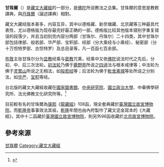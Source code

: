 {{藏傳佛教}}
'''甘珠爾'''（{{Bo|z=བཀའ་འགྱུར|w=bka' 'gyur|p=Ganggyur}}）是[[藏文大藏經|藏文大藏經]]的一部分，是[[佛陀|佛陀]]所说教法之总集。甘珠爾的意思是教敕譯典，與[[丹珠爾|丹珠爾]]（論述譯典）相對。

藏文大藏经版本甚多，内容互异，其中以德格藏、新奈塘藏、北京藏等三种最具代表性，尤以德格版为现存最完好最正确的一部。德格版比较其他版本错别字重复错误的段落少，并且当初刻完内容分两部（甘珠尔、丹珠尔）二十四类，其中甘珠尔部包括律部、般若部、华严部、宝积部、经部（分大乘经与小乘经）、秘密部（分十万怛特罗部、古怛特罗）及总目录等，凡一百函七百余部。

[[布敦|布敦]]主张甘珠尔分为[[显教|显教]]经乘与[[密宗|密教]]咒乘，经乘中又依[[佛陀|佛陀]]说法时代之先后，分初、中、后三次法轮。[[初转法轮|初法轮]]乃佛于[[鹿野苑|鹿野苑]]所说之[[四谛|四谛]]法与根本戒律等；中法轮为佛于[[灵鹫山_(印度)|灵鹫山]]所说之无相法，如[[般若经|般若经]]等；后法轮为佛于[[毗舍离城|毗舍离城]]等处所说之分别法，如[[華嚴經|华严]]、[[大宝积经|宝积]]等经。 

台北版的藏文大藏經收藏在[[中華民國國家圖書館|國家圖書館]]、[[中央研究院|中央研究院]]、[[國立政治大學|國立政治大學]]、中華佛學研究所、法光佛教文化研究所等。<ref>{{Cite web|url=http://jinglu.cbeta.org/knowledge/multilang_ver.htm|title=各語系佛典版本簡介|publisher=中華電子佛典協會|year=2013|access-date=2019-02-23|archive-date=2020-11-23|archive-url=https://web.archive.org/web/20201123060733/http://jinglu.cbeta.org/knowledge/multilang_ver.htm|dead-url=no}}</ref>

目前較有名的甘珠爾為[[康熙|康熙]]《[[龍藏經|龍藏經]]》108函，現全套典藏於[[臺灣|臺灣]][[國立故宮博物院|國立故宮博物院]]。而[[乾隆帝|乾隆帝]]事事效法其祖，[[乾隆|乾隆]]年間也由內府製作了藏文泥金寫本的《大藏經》，其中十二函藏於[[臺灣|臺灣]][[國立故宮博物院|國立故宮博物院]]，則另外96函收藏於[[北京故宮博物院|北京故宮博物院]]。

==參考來源==
{{Reflist}}

[[Category:甘珠爾|]]
[[Category:藏文大藏經|Category:藏文大藏經]]